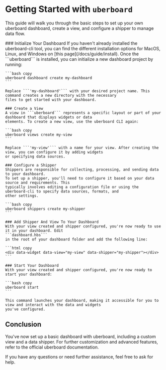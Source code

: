 
# Getting Started with ```uberboard```
This guide will walk you through the basic steps to set up your own uberboard dashboard, create a view, and configure a shipper to manage data flow.

<Steps>
    ### Initialize Your Dashboard
    If you haven't already installed the uberboard-cli tool, you can find the different installation options for MacOS, Linux, and Windows on [this page](/docs/guide/install).
    Once the ```uberboard``` is installed, you can initialize a new dashboard project by running:

    ```bash copy
    uberboard dashboard create my-dashboard
    ```

    Replace ```'my-dashboard'``` with your desired project name. This command creates a new directory with the necessary
    files to get started with your dashboard.

    ### Create a View
    A view in ```uberboard``` represents a specific layout or part of your dashboard that displays widgets or data
    elements. To create a new view, use the uberboard CLI again:

    ```bash copy
    uberboard views create my-view
    ```

    Replace ```'my-view'``` with a name for your view. After creating the view, you can configure it by adding widgets
    or specifying data sources.

    ### Configure a Shipper
    Shippers are responsible for collecting, processing, and sending data to your dashboard.
    To set up a shipper, you'll need to configure it based on your data source and requirements. This
    typically involves editing a configuration file or using the uberboard-cli to specify data sources, formats, and
    other settings.

    ```bash copy
    uberboard shippers create my-shipper
    ```

    ### Add Shipper And View To Your Dashboard
    With your view created and shipper configured, you're now ready to use it in your dashboard. Edit
    ```dashboard.hbs```
    in the root of your dashboard folder and add the following line:

    ```html copy
    <div data-widget data-view="my-view" data-shipper="my-shipper"></div>
    ```

    ### Start Your Dashboard
    With your view created and shipper configured, you're now ready to start your dashboard:

    ```bash copy
    uberboard start
    ```

    This command launches your dashboard, making it accessible for you to view and interact with the data and widgets
    you've configured.
</Steps>

## Conclusion
You've now set up a basic dashboard with uberboard, including a custom view and a data shipper. For further customization and advanced features, refer to the official uberboard documentation.

If you have any questions or need further assistance, feel free to ask for help.